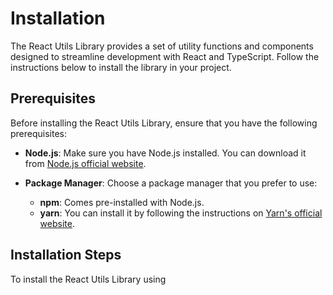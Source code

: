 


# Installation 

The React Utils Library provides a set of utility functions and components designed to streamline development with React and TypeScript. Follow the instructions below to install the library in your project.

## Prerequisites

Before installing the React Utils Library, ensure that you have the following prerequisites:

- **Node.js**: Make sure you have Node.js installed. You can download it from [Node.js official website](https://nodejs.org/).

- **Package Manager**: Choose a package manager that you prefer to use:
  - **npm**: Comes pre-installed with Node.js.
  - **yarn**: You can install it by following the instructions on [Yarn's official website](https://classic.yarnpkg.com/en/docs/install).

## Installation Steps

To install the React Utils Library using

<RSUTabs />
